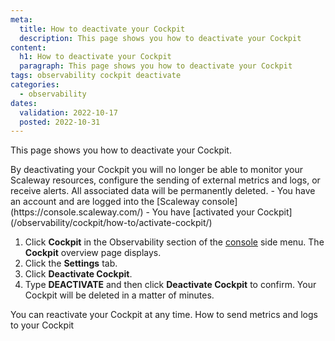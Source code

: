 ```yaml
---
meta:
  title: How to deactivate your Cockpit
  description: This page shows you how to deactivate your Cockpit
content:
  h1: How to deactivate your Cockpit
  paragraph: This page shows you how to deactivate your Cockpit
tags: observability cockpit deactivate
categories:
  - observability
dates:
  validation: 2022-10-17
  posted: 2022-10-31
---
```


This page shows you how to deactivate your Cockpit.

<Macro id="iam-requirements" />
 
<Message type="important">
 By deactivating your Cockpit you will no longer be able to monitor your Scaleway resources, configure the sending of external metrics and logs, or receive alerts. All associated data will be permanently deleted.
</Message>

<Message type="requirement">
  - You have an account and are logged into the [Scaleway console](https://console.scaleway.com/)
  - You have [activated your Cockpit](/observability/cockpit/how-to/activate-cockpit/)
</Message>


1. Click **Cockpit** in the Observability section of the [console](https://console.scaleway.com/) side menu. The **Cockpit** overview page displays.
2. Click the **Settings** tab.
3. Click **Deactivate Cockpit**.
4. Type **DEACTIVATE** and then click **Deactivate Cockpit** to confirm. Your Cockpit will be deleted in a matter of minutes.

<Message type="note">
 You can reactivate your Cockpit at any time.
</Message>

<Navigation title="See Also">
  <PreviousButton to="/observability/cockpit/how-to/send-metrics-logs-to-cockpit/">How to send metrics and logs to your Cockpit</PreviousButton>
</Navigation>